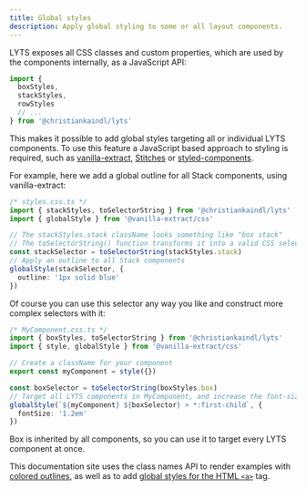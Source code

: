 ```yaml
---
title: Global styles
description: Apply global styling to some or all layout components.
---
```


LYTS exposes all CSS classes and custom properties, which are used by the components internally, as a JavaScript API:

``` js
import {
  boxStyles,
  stackStyles,
  rowStyles
  // ...
} from '@christiankaindl/lyts'
```

This makes it possible to add global styles targeting all or individual LYTS components. To use this feature a JavaScript based approach to styling is required, such as [vanilla-extract](https://vanilla-extract.style/), [Stitches](https://stitches.dev/) or [styled-components](https://styled-components.com/).

For example, here we add a global outline for all Stack components, using vanilla-extract:

```ts
/* styles.css.ts */
import { stackStyles, toSelectorString } from '@christiankaindl/lyts'
import { globalStyle } from '@vanilla-extract/css'

// The stackStyles.stack className looks something like "box stack"
// The toSelectorString() function transforms it into a valid CSS selector -> ".box.stack"
const stackSelector = toSelectorString(stackStyles.stack)
// Apply an outline to all Stack components
globalStyle(stackSelector, {
  outline: '1px solid blue'
})
```

Of course you can use this selector any way you like and construct more complex selectors with it:

```ts
/* MyComponent.css.ts */
import { boxStyles, toSelectorString } from '@christiankaindl/lyts'
import { style, globalStyle } from '@vanilla-extract/css'

// Create a className for your component
export const myComponent = style({})

const boxSelector = toSelectorString(boxStyles.box)
// Target all LYTS components in MyComponent, and increase the font-size of the first child
globalStyle(`${myComponent} ${boxSelector} > *:first-child`, {
  fontSize: '1.2em'
})
```

Box is inherited by all components, so you can use it to target every LYTS component at once.

This documentation site uses the class names API to render examples with [colored outlines](https://github.com/christiankaindl/LYTS-website/blob/main/styles/index.css.ts), as well as to add [global styles for the HTML `<a>`](https://github.com/christiankaindl/LYTS-website/blob/main/styles/index.css.ts) tag.
